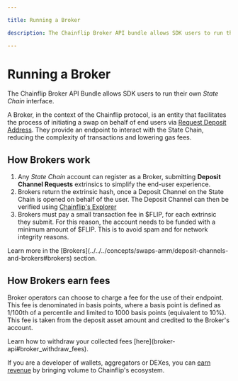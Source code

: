 ```yaml
---

title: Running a Broker

description: The Chainflip Broker API bundle allows SDK users to run their own State Chain interface.

---
```



# Running a Broker

The Chainflip Broker API Bundle allows SDK users to run their own _State Chain_ interface.

A Broker, in the context of the Chainflip protocol, is an entity that facilitates the process of initiating a swap on behalf of end users via [Request Deposit Address](../javascript-sdk/swap-assets/request-deposit-address.md "mention"). They provide an endpoint to interact with the State Chain, reducing the complexity of transactions and lowering gas fees.

## How Brokers work

1. Any _State Chain_ account can register as a Broker, submitting **Deposit Channel Requests** extrinsics to simplify the end-user experience.
2. Brokers return the extrinsic hash, once a Deposit Channel on the State Chain is opened on behalf of the user. The Deposit Channel can then be verified using [Chainflip's Explorer](https://scan.chainflip.io/)
3. Brokers must pay a small transaction fee in $FLIP, for each extrinsic they submit. For this reason, the account needs to be funded with a minimum amount of $FLIP. This is to avoid spam and for network integrity reasons.

<Callout type="info">
  Learn more in the
  [Brokers](../../../concepts/swaps-amm/deposit-channels-and-brokers#brokers)
  section.
</Callout>

## How Brokers earn fees

Broker operators can choose to charge a fee for the use of their endpoint. This fee is denominated in basis points, where a basis point is defined as 1/100th of a percentile and limited to 1000 basis points (equivalent to 10%). This fee is taken from the deposit asset amount and credited to the Broker's account. 

<Callout type="info">
  Learn how to withdraw your collected fees [here](broker-api#broker_withdraw_fees).
</Callout>

If you are a developer of wallets, aggregators or DEXes, you can [earn revenue](../../../concepts/swaps-amm/deposit-channels-and-brokers#broker-fees) by bringing volume to Chainflip's ecosystem.
